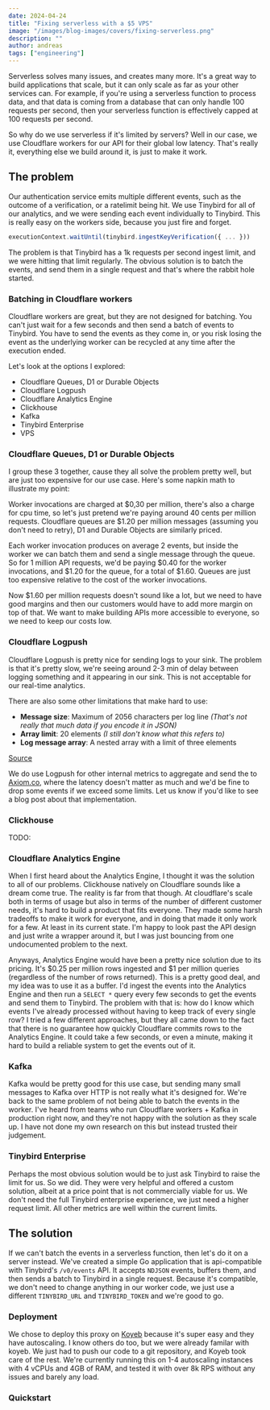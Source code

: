 ```yaml
---
date: 2024-04-24
title: "Fixing serverless with a $5 VPS"
image: "/images/blog-images/covers/fixing-serverless.png"
description: ""
author: andreas
tags: ["engineering"]
---
```



Serverless solves many issues, and creates many more. It's a great way to build applications that scale, but it can only scale as far as your other services can. For example, if you're using a serverless function to process data, and that data is coming from a database that can only handle 100 requests per second, then your serverless function is effectively capped at 100 requests per second.

So why do we use serverless if it's limited by servers? Well in our case, we use Cloudflare workers for our API for their global low latency. That's really it, everything else we build around it, is just to make it work.


## The problem

Our authentication service emits multiple different events, such as the outcome of a verification, or a ratelimit being hit. We use Tinybird for all of our analytics, and we were sending each event individually to Tinybird. This is really easy on the workers side, because you just fire and forget.

```ts
executionContext.waitUntil(tinybird.ingestKeyVerification({ ... }))
```


The problem is that Tinybird has a 1k requests per second ingest limit, and we were hitting that limit regularly. The obvious solution is to batch the events, and send them in a single request and that's where the rabbit hole started.

### Batching in Cloudflare workers

Cloudflare workers are great, but they are not designed for batching. You can't just wait for a few seconds and then send a batch of events to Tinybird. You have to send the events as they come in, or you risk losing the event as the underlying worker can be recycled at any time after the execution ended.

Let's look at the options I explored:

- Cloudflare Queues, D1 or Durable Objects
- Cloudflare Logpush
- Cloudflare Analytics Engine
- Clickhouse
- Kafka
- Tinybird Enterprise
- VPS


### Cloudflare Queues, D1 or Durable Objects

I group these 3 together, cause they all solve the problem pretty well, but are just too expensive for our use case.
Here's some napkin math to illustrate my point:

Worker invocations are charged at $0,30 per million, there's also a charge for cpu time, so let's just pretend we're paying around 40 cents per million requests.
Cloudflare queues are $1.20 per million messages (assuming you don't need to retry), D1 and Durable Objects are similarly priced.

Each worker invocation produces on average 2 events, but inside the worker we can batch them and send a single message through the queue.
So for 1 million API requests, we'd be paying $0.40 for the worker invocations, and $1.20 for the queue, for a total of $1.60. Queues are just too expensive relative to the cost of the worker invocations.

Now $1.60 per million requests doesn't sound like a lot, but we need to have good margins and then our customers would have to add more margin on top of that. We want to make building APIs more accessible to everyone, so we need to keep our costs low.

### Cloudflare Logpush

Cloudflare Logpush is pretty nice for sending logs to your sink. The problem is that it's pretty slow, we're seeing around 2-3 min of delay between logging something and it appearing in our sink. This is not acceptable for our real-time analytics.

There are also some other limitations that make hard to use:
- **Message size**: Maximum of 2056 characters per log line *(That's not really that much data if you encode it in JSON)*
- **Array limit**: 20 elements *(I still don't know what this refers to)*
- **Log message array**: A nested array with a limit of three elements 

[Source](https://developers.cloudflare.com/workers/observability/logging/logpush/#limits)

We do use Logpush for other internal metrics to aggregate and send the to [Axiom.co](https://axiom.co), where the latency doesn't matter as much and we'd be fine to drop some events if we exceed some limits.
Let us know if you'd like to see a blog post about that implementation. 


### Clickhouse

TODO:

### Cloudflare Analytics Engine

When I first heard about the Analytics Engine, I thought it was the solution to all of our problems. Clickhouse natively on Cloudflare sounds like a dream come true. The reality is far from that though.
At cloudflare's scale both in terms of usage but also in terms of the number of different customer needs, it's hard to build a product that fits everyone. They made some harsh tradeoffs to make it work for everyone, and in doing that made it only work for a few. At least in its current state.
I'm happy to look past the API design and just write a wrapper around it, but I was just bouncing from one undocumented problem to the next.

Anyways, Analytics Engine would have been a pretty nice solution due to its pricing. It's $0.25 per million rows ingested and $1 per million queries (regardless of the number of rows returned). This is a pretty good deal, and my idea was to use it as a buffer. I'd ingest the events into the Analytics Engine and then run a `SELECT *` query every few seconds to get the events and send them to Tinybird. The problem with that is: how do I know which events I've already processed without having to keep track of every single row?
I tried a few different approaches, but they all came down to the fact that there is no guarantee how quickly Cloudflare commits rows to the Analytics Engine. It could take a few seconds, or even a minute, making it hard to build a reliable system to get the events out of it.

### Kafka

Kafka would be pretty good for this use case, but sending many small messages to Kafka over HTTP is not really what it's designed for. We're back to the same problem of not being able to batch the events in the worker. 
I've heard from teams who run Cloudflare workers + Kafka in production right now, and they're not happy with the solution as they scale up. I have not done my own research on this but instead trusted their judgement.

### Tinybird Enterprise

Perhaps the most obvious solution would be to just ask Tinybird to raise the limit for us. So we did. They were very helpful and offered a custom solution, albeit at a price point that is not commercially viable for us. We don't need the full Tinybird enterprise experience, we just need a higher request limit. All other metrics are well within the current limits.

## The solution

If we can't batch the events in a serverless function, then let's do it on a server instead. We've created a simple Go application that is api-compatible with Tinybird's `/v0/events` API. It accepts `NDJSON` events, buffers them, and then sends a batch to Tinybird in a single request.
Because it's compatible, we don't need to change anything in our worker code, we just use a different `TINYBIRD_URL` and `TINYBIRD_TOKEN` and we're good to go.

### Deployment

We chose to deploy this proxy on [Koyeb](https://koyeb.com) because it's super easy and they have autoscaling. I know others do too, but we were already familar with koyeb. We just had to push our code to a git repository, and Koyeb took care of the rest.
We're currently running this on 1-4 autoscaling instances with 4 vCPUs and 4GB of RAM, and tested it with over 8k RPS without any issues and barely any load. 



### Quickstart
